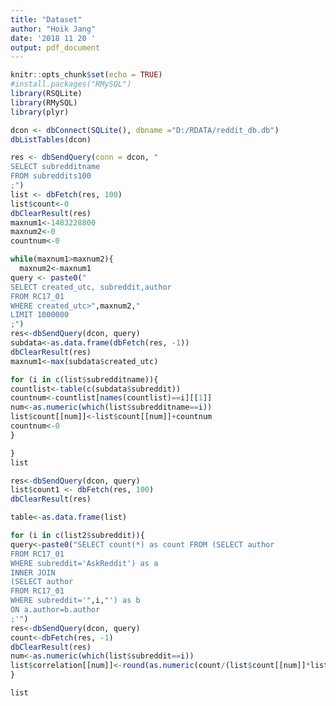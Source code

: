 ---
title: "Dataset"
author: "Hoik Jang"
date: '2018 11 20 '
output: pdf_document
---

```{r setup, include=FALSE}
knitr::opts_chunk$set(echo = TRUE)
#install.packages("RMySQL")
library(RSQLite)
library(RMySQL)
library(plyr)
```


```{r}
dcon <- dbConnect(SQLite(), dbname ="D:/RDATA/reddit_db.db")
dbListTables(dcon)

res <- dbSendQuery(conn = dcon, "
SELECT subredditname
FROM subreddits100
;")
list <- dbFetch(res, 100)
list$count<-0
dbClearResult(res)
maxnum1<-1483228800
maxnum2<-0
countnum<-0

while(maxnum1>maxnum2){
  maxnum2<-maxnum1
query <- paste0("
SELECT created_utc, subreddit,author
FROM RC17_01
WHERE created_utc>",maxnum2,"
LIMIT 1000000
;")
res<-dbSendQuery(dcon, query)
subdata<-as.data.frame(dbFetch(res, -1))
dbClearResult(res)
maxnum1<-max(subdata$created_utc)

for (i in c(list$subredditname)){
countlist<-table(c(subdata$subreddit))
countnum<-countlist[names(countlist)==i][[1]]
num<-as.numeric(which(list$subredditname==i))
list$count[[num]]<-list$count[[num]]+countnum
countnum<-0
}

}
list

res<-dbSendQuery(dcon, query)
list$count1 <- dbFetch(res, 100)
dbClearResult(res)

table<-as.data.frame(list)

for (i in c(list2$subreddit)){
query<-paste0("SELECT count(*) as count FROM (SELECT author
FROM RC17_01
WHERE subreddit='AskReddit') as a
INNER JOIN
(SELECT author
FROM RC17_01
WHERE subreddit='",i,"') as b
ON a.author=b.author
;'")
res<-dbSendQuery(dcon, query)
count<-dbFetch(res, -1)
dbClearResult(res)
num<-as.numeric(which(list$subreddit==i))
list$correlation[[num]]<-round(as.numeric(count/(list$count[[num]]*list$count[[1]]))*1000,digits=2)
}

list
```

